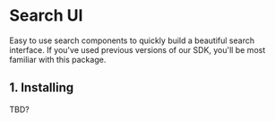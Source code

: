 
<SEO title="Search UI" description="TBD" />

# Search UI

Easy to use search components to quickly build a beautiful search interface. If you've used previous versions of our SDK, you'll be most familiar with this package.

## 1. Installing

TBD?
